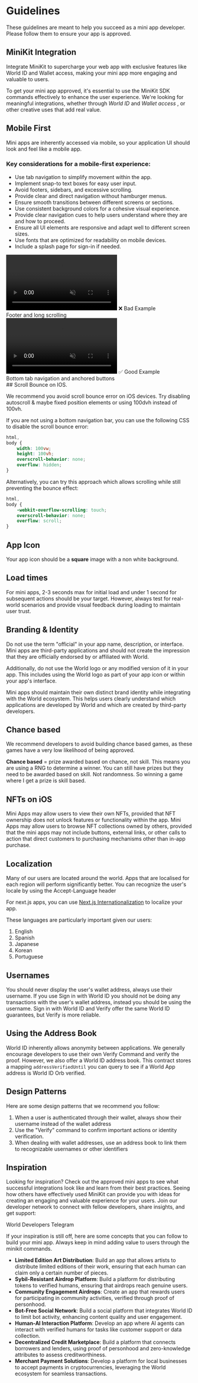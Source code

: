 
# Guidelines

These guidelines are meant to help you succeed as a mini app developer. Please follow them to ensure your app is approved.

## MiniKit Integration

Integrate MiniKit to supercharge your web app with exclusive features like World ID and Wallet access, making your mini app more engaging and valuable to users.

To get your mini app approved, it's essential to use the MiniKit SDK commands effectively to enhance the user experience.
We're looking for meaningful integrations, whether through _World ID_ and _Wallet access_ , or other creative uses that add real value.

## Mobile First

Mini apps are inherently accessed via mobile, so your application UI should look and feel like a mobile app.

### Key considerations for a mobile-first experience:

-   Use tab navigation to simplify movement within the app.
-   Implement snap-to text boxes for easy user input.
-   Avoid footers, sidebars, and excessive scrolling.
-   Provide clear and direct navigation without hamburger menus.
-   Ensure smooth transitions between different screens or sections.
-   Use consistent background colors for a cohesive visual experience.
-   Provide clear navigation cues to help users understand where they are and how to proceed.
-   Ensure all UI elements are responsive and adapt well to different screen sizes.
-   Use fonts that are optimized for readability on mobile devices.
-   Include a splash page for sign-in if needed.

<div className="grid grid-cols-2">
	<div className="grid justify-items-center text-center">
		<video className="m-auto" width="300" autoPlay muted loop playsInline>
			<source src="/images/docs/mini-apps/guidelines/bad-compressed.mp4" type="video/mp4" />
			Your browser does not support the video tag.
		</video>
		❌ Bad Example <br /> Footer and long scrolling
	</div>
	<div className="grid justify-items-center text-center">
		<video className="m-auto" width="300" autoPlay muted loop playsInline>
			<source src="/images/docs/mini-apps/guidelines/good-compressed.mp4" type="video/mp4" />
			Your browser does not support the video tag.
		</video>
		✅ Good Example <br /> Bottom tab navigation and anchored buttons
	</div>
</div>
## Scroll Bounce on IOS.

We recommend you avoid scroll bounce error on iOS devices. Try disabling autoscroll & maybe fixed position elements or using 100dvh instead of 100vh.

If you are not using a bottom navigation bar, you can use the following CSS to disable the scroll bounce error:

```css
html,
body {
	width: 100vw;
	height: 100vh;
	overscroll-behavior: none;
	overflow: hidden;
}
```

Alternatively, you can try this approach which allows scrolling while still preventing the bounce effect:

```css
html,
body {
	-webkit-overflow-scrolling: touch;
	overscroll-behavior: none;
	overflow: scroll;
}
```

## App Icon

Your app icon should be a **square** image with a non white background.

## Load times

For mini apps, 2-3 seconds max for initial load and under 1 second for subsequent actions should be your target.
However, always test for real-world scenarios and provide visual feedback during loading to maintain user trust.

## Branding & Identity

Do not use the term "official" in your app name, description, or interface. Mini apps are third-party applications and should not create the impression that they are officially endorsed by or affiliated with World.

Additionally, do not use the World logo or any modified version of it in your app. This includes using the World logo as part of your app icon or within your app's interface.

Mini apps should maintain their own distinct brand identity while integrating with the World ecosystem. This helps users clearly understand which applications are developed by World and which are created by third-party developers.

## Chance based

We recommend developers to avoid building chance based games, as these games have a very low likelihood of being approved.

**Chance based** = prize awarded based on chance, not skill. This means you are using a RNG to determine a winner.
You can still have prizes but they need to be awarded based on skill. Not randomness. So winning a game where I get a prize is skill based.

## NFTs on iOS

Mini Apps may allow users to view their own NFTs, provided that NFT ownership does not unlock features or functionality within the app.
Mini Apps may allow users to browse NFT collections owned by others, provided that the mini apps may not include buttons, external links, or other calls to action that direct customers to purchasing mechanisms other than in-app purchase.

## Localization

Many of our users are located around the world. Apps that are localised for each region will perform significantly better.
You can recognize the user's locale by using the <Link href="https://developer.mozilla.org/en-US/docs/Web/HTTP/Headers/Accept-Language">Accept-Language</Link> header

For next.js apps, you can use [Next.js Internationalization](https://nextjs.org/docs/app/building-your-application/routing/internationalization) to localize your app.

These languages are particularly important given our users:

1. English
2. Spanish
3. Japanese
4. Korean
5. Portuguese

## Usernames

You should never display the user's wallet address, always use their username.
If you use Sign in with World ID you should not be doing any transactions with the user's wallet address, instead you should be using the username.
Sign in with World ID and Verify offer the same World ID guarantees, but Verify is more reliable.

## Using the Address Book

World ID inherently allows anonymity between applications. We generally encourage
developers to use their own Verify Command and verify the proof. However, we also offer a World ID
address book. This contract stores a mapping `addressVerifiedUntil` you can query to see if a World App
address is World ID Orb verified.

## Design Patterns

Here are some design patterns that we recommend you follow:

1. When a user is authenticated through their wallet, always show their username instead of the wallet address
2. Use the "Verify" command to confirm important actions or identity verification.
3. When dealing with wallet addresses, use an address book to link them to recognizable usernames or other identifiers

## Inspiration

Looking for inspiration? Check out the approved mini apps to see what successful integrations look like and learn from their best practices.
Seeing how others have effectively used MiniKit can provide you with ideas for creating an engaging and valuable experience for your users.
Join our developer network to connect with fellow developers, share insights, and get support:

<Link href="https://t.me/worldcoindevelopers">World Developers Telegram</Link>

If your inspiration is still off, here are some concepts that you can follow to build your mini app. Always keep in mind adding value to users through the minikit commands.

-   **Limited Edition Art Distribution**: Build an app that allows artists to distribute limited editions of their work, ensuring that each human can claim only a certain number of pieces.
-   **Sybil-Resistant Airdrop Platform**: Build a platform for distributing tokens to verified humans, ensuring that airdrops reach genuine users.
-   **Community Engagement Airdrops**: Create an app that rewards users for participating in community activities, verified through proof of personhood.
-   **Bot-Free Social Network**: Build a social platform that integrates World ID to limit bot activity, enhancing content quality and user engagement.
-   **Human-AI Interaction Platform**: Develop an app where AI agents can interact with verified humans for tasks like customer support or data collection.
-   **Decentralized Credit Marketplace**: Build a platform that connects borrowers and lenders, using proof of personhood and zero-knowledge attributes to assess creditworthiness.
-   **Merchant Payment Solutions**: Develop a platform for local businesses to accept payments in cryptocurrencies, leveraging the World ecosystem for seamless transactions.
